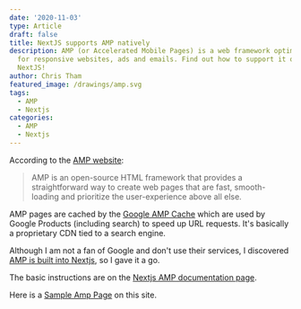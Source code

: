 ```yaml
---
date: '2020-11-03'
type: Article
draft: false
title: NextJS supports AMP natively
description: AMP (or Accelerated Mobile Pages) is a web framework optimised
  for responsive websites, ads and emails. Find out how to support it on
  NextJS!
author: Chris Tham
featured_image: /drawings/amp.svg
tags:
  - AMP
  - Nextjs
categories:
  - AMP
  - Nextjs
---
```


According to the [AMP website](https://amp.dev):

> AMP is an open-source HTML framework that provides a straightforward way to
> create web pages that are fast, smooth-loading and prioritize the
> user-experience above all else.

AMP pages are cached by the
[Google AMP Cache](https://developers.google.com/amp/cache/)
which are used by Google Products (including search) to speed up URL requests.
It's basically a proprietary CDN tied to a search engine.

Although I am not a fan of Google and don't use their services, I discovered
[AMP is built into Nextjs](https://nextjs.org/docs/advanced-features/amp-support/introduction),
so I gave it a go.

The basic instructions are on the
[Nextjs AMP documentation page](https://nextjs.org/docs/api-reference/next/amp).

Here is a [Sample Amp Page](/sample-amp-page) on this site.
